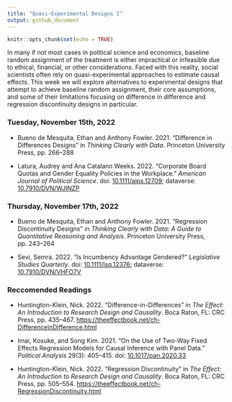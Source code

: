 ```yaml
---
title: "Quasi-Experimental Designs I"
output: github_document
---
```


```r
knitr::opts_chunk$set(echo = TRUE)
```

In many if not most cases in political science and economics, baseline random assignment of the treatment is either impractical or infeasible due to ethical, financial, or other considerations. Faced with this reality, social scientists often rely on quasi-experimental approaches to estimate causal effects. This week we will explore alternatives to experimental designs that attempt to achieve baseline random assignment, their core assumptions, and some of their limitations focusing on difference in difference and regression discontinuity designs in particular.

### Tuesday, November 15th, 2022

- Bueno de Mesquita, Ethan and Anthony Fowler. 2021. "Difference in Differences Designs" in *Thinking Clearly with Data*. Princeton University Press, pp. 266--288

- Latura, Audrey and Ana Catalano Weeks. 2022. "Corporate Board Quotas and Gender Equality Policies in the Workplace." *American Journal of Political Science*. doi: [10.1111/ajps.12709](https://doi.org/10.1111/ajps.12709); dataverse: [10.7910/DVN/WJINZP](https://dataverse.harvard.edu/dataset.xhtml?persistentId=doi:10.7910/DVN/WJINZP)

### Thursday, November 17th, 2022

- Bueno de Mesquita, Ethan and Anthony Fowler. 2021. "Regression Discontinuity Designs" in *Thinking Clearly with Data: A Guide to Quantitative Reasoning and Analysis*. Princeton University Press, pp. 243--264

- Sevi, Semra. 2022. "Is Incumbency Advantage Gendered?" *Legislative Studies Quarterly*. doi: [10.1111/lsq.12376](https://doi.org/10.1111/lsq.12376); dataverse: [10.7910/DVN/VHFO7V](https://dataverse.harvard.edu/dataset.xhtml?persistentId=doi:10.7910/DVN/VHFO7V)

### Reccomended Readings

- Huntington-Klein, Nick. 2022. "Difference-in-Differences" in *The Effect: An Introduction to Research Design and Causality*. Boca Raton, FL: CRC Press, pp. 435--467. [https://theeffectbook.net/ch-DifferenceinDifference.html](https://theeffectbook.net/ch-DifferenceinDifference.html)

- Imai, Kosuke, and Song Kim. 2021. "On the Use of Two-Way Fixed Effects Regression Models for Causal Inference with Panel Data." *Political Analysis* 29(3): 405--415. doi: [10.1017/pan.2020.33](https://doi.org/10.1017/pan.2020.33)

- Huntington-Klein, Nick. 2022. "Regression Discontinuity" in *The Effect: An Introduction to Research Design and Causality*. Boca Raton, FL: CRC Press, pp. 505--554. [https://theeffectbook.net/ch-RegressionDiscontinuity.html](https://theeffectbook.net/ch-RegressionDiscontinuity.html)
